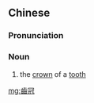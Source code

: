{{also|齿冠}}
==Chinese==
{{zh-forms|s=齿冠}}

===Pronunciation===
{{zh-pron
|m=chǐguān
|c=ci2 gun1
|cat=n
}}

===Noun===
{{zh-noun}}

# the [[crown]] of a [[tooth]]

[[mg:齒冠]]